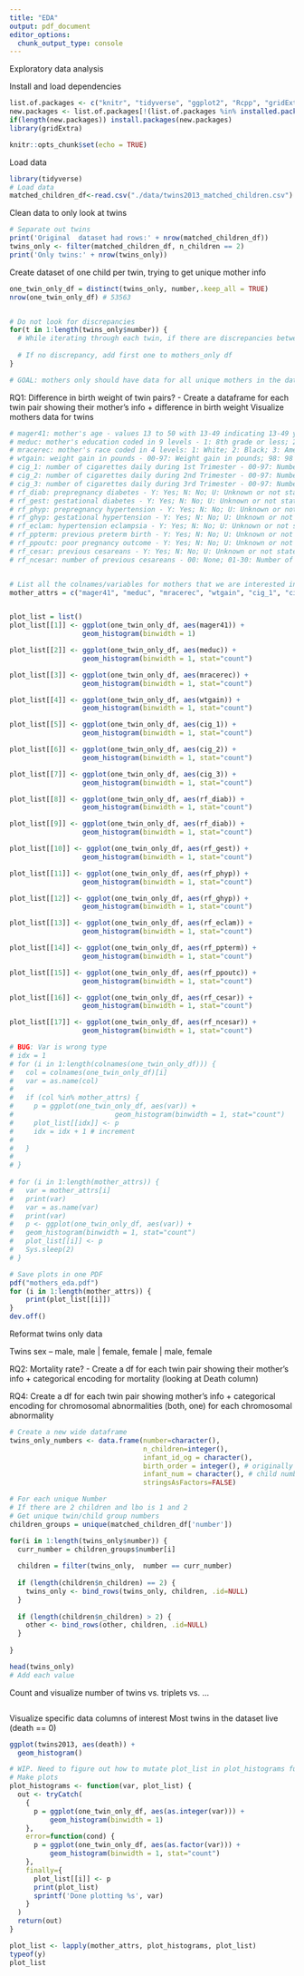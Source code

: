 ```yaml
---
title: "EDA"
output: pdf_document
editor_options: 
  chunk_output_type: console
---
```


Exploratory data analysis

Install and load dependencies
```r
list.of.packages <- c("knitr", "tidyverse", "ggplot2", "Rcpp", "gridExtra")
new.packages <- list.of.packages[!(list.of.packages %in% installed.packages()[,"Package"])]
if(length(new.packages)) install.packages(new.packages)
library(gridExtra)
```

```r
knitr::opts_chunk$set(echo = TRUE)
```

Load data
```r
library(tidyverse)
# Load data
matched_children_df<-read.csv("./data/twins2013_matched_children.csv")
```

Clean data to only look at twins
```r
# Separate out twins
print('Original  dataset had rows:' + nrow(matched_children_df))
twins_only <- filter(matched_children_df, n_children == 2)
print('Only twins:' + nrow(twins_only))
```

Create dataset of one child per twin, trying to get unique mother info
```r
one_twin_only_df = distinct(twins_only, number,.keep_all = TRUE)
nrow(one_twin_only_df) # 53563


# Do not look for discrepancies
for(t in 1:length(twins_only$number)) {
  # While iterating through each twin, if there are discrepancies between mothers data, random choose which row of data to use
  
  # If no discrepancy, add first one to mothers_only df
}

# GOAL: mothers only should have data for all unique mothers in the dataset, easy for us to create bar charts giving an overview of the mothers health
```

RQ1: Difference in birth weight of twin pairs? - Create a dataframe for each twin pair showing their mother's info + difference in birth weight
Visualize mothers data for twins
```r
# mager41: mother's age - values 13 to 50 with 13-49 indicating 13-49 years old, 50 indicating 50-64 years old
# meduc: mother's education coded in 9 levels - 1: 8th grade or less; 2: 9th through 12th grade with no diploma; 3: High school graduate or GED completed; 4: Some college credit, but not a degree; 5: Associate degree (AA,AS); 6: Bachelor’s degree (BA, AB, BS); 7: Master’s degree (MA, MS, MEng, MEd, MSW, MBA); 8: Doctorate (PhD, EdD) or Professional Degree (MD, DDS, DVM, LLB, JD); 9: Unknown
# mracerec: mother's race coded in 4 levels: 1: White; 2: Black; 3: American Indian / Alaskan Native; 4: Asian / Pacific Islander
# wtgain: weight gain in pounds - 00-97: Weight gain in pounds; 98: 98 pounds and over; 99: Unknown or not stated
# cig_1: number of cigarettes daily during 1st Trimester - 00-97: Number of cigarettes daily; 98: 98 or more cigarettes daily; 99: Unknown or not stated
# cig_2: number of cigarettes daily during 2nd Trimester - 00-97: Number of cigarettes daily; 98: 98 or more cigarettes daily; 99: Unknown or not stated
# cig_3: number of cigarettes daily during 3rd Trimester - 00-97: Number of cigarettes daily; 98: 98 or more cigarettes daily; 99: Unknown or not stated
# rf_diab: prepregnancy diabetes - Y: Yes; N: No; U: Unknown or not stated
# rf_gest: gestational diabetes - Y: Yes; N: No; U: Unknown or not stated
# rf_phyp: prepregnancy hypertension - Y: Yes; N: No; U: Unknown or not stated
# rf_ghyp: gestational hypertension - Y: Yes; N: No; U: Unknown or not stated
# rf_eclam: hypertension eclampsia - Y: Yes; N: No; U: Unknown or not stated
# rf_ppterm: previous preterm birth - Y: Yes; N: No; U: Unknown or not stated
# rf_ppoutc: poor pregnancy outcome - Y: Yes; N: No; U: Unknown or not stated
# rf_cesar: previous cesareans - Y: Yes; N: No; U: Unknown or not stated
# rf_ncesar: number of previous cesareans - 00: None; 01-30: Number of previous cesareans; 99: Unknown or not stated


# List all the colnames/variables for mothers that we are interested in
mother_attrs = c("mager41", "meduc", "mracerec", "wtgain", "cig_1", "cig_2", "cig_3", "rf_diab", "rf_diab", "rf_gest", "rf_phyp", "rf_ghyp", "rf_eclam", "rf_ppterm", "rf_ppoutc", "rf_cesar", "rf_ncesar")


plot_list = list()
plot_list[[1]] <- ggplot(one_twin_only_df, aes(mager41)) +
                  geom_histogram(binwidth = 1)

plot_list[[2]] <- ggplot(one_twin_only_df, aes(meduc)) +
                  geom_histogram(binwidth = 1, stat="count")

plot_list[[3]] <- ggplot(one_twin_only_df, aes(mracerec)) +
                  geom_histogram(binwidth = 1, stat="count")

plot_list[[4]] <- ggplot(one_twin_only_df, aes(wtgain)) +
                  geom_histogram(binwidth = 1, stat="count")

plot_list[[5]] <- ggplot(one_twin_only_df, aes(cig_1)) +
                  geom_histogram(binwidth = 1, stat="count")

plot_list[[6]] <- ggplot(one_twin_only_df, aes(cig_2)) +
                  geom_histogram(binwidth = 1, stat="count")

plot_list[[7]] <- ggplot(one_twin_only_df, aes(cig_3)) +
                  geom_histogram(binwidth = 1, stat="count")

plot_list[[8]] <- ggplot(one_twin_only_df, aes(rf_diab)) +
                  geom_histogram(binwidth = 1, stat="count")

plot_list[[9]] <- ggplot(one_twin_only_df, aes(rf_diab)) +
                  geom_histogram(binwidth = 1, stat="count")

plot_list[[10]] <- ggplot(one_twin_only_df, aes(rf_gest)) +
                  geom_histogram(binwidth = 1, stat="count")

plot_list[[11]] <- ggplot(one_twin_only_df, aes(rf_phyp)) +
                  geom_histogram(binwidth = 1, stat="count")

plot_list[[12]] <- ggplot(one_twin_only_df, aes(rf_ghyp)) +
                  geom_histogram(binwidth = 1, stat="count")

plot_list[[13]] <- ggplot(one_twin_only_df, aes(rf_eclam)) +
                  geom_histogram(binwidth = 1, stat="count")

plot_list[[14]] <- ggplot(one_twin_only_df, aes(rf_ppterm)) +
                  geom_histogram(binwidth = 1, stat="count")

plot_list[[15]] <- ggplot(one_twin_only_df, aes(rf_ppoutc)) +
                  geom_histogram(binwidth = 1, stat="count")

plot_list[[16]] <- ggplot(one_twin_only_df, aes(rf_cesar)) +
                  geom_histogram(binwidth = 1, stat="count")

plot_list[[17]] <- ggplot(one_twin_only_df, aes(rf_ncesar)) +
                  geom_histogram(binwidth = 1, stat="count")

# BUG: Var is wrong type
# idx = 1
# for (i in 1:length(colnames(one_twin_only_df))) {
#   col = colnames(one_twin_only_df)[i]
#   var = as.name(col)
#   
#   if (col %in% mother_attrs) {
#     p = ggplot(one_twin_only_df, aes(var)) +
#                         geom_histogram(binwidth = 1, stat="count")
#     plot_list[[idx]] <- p
#     idx = idx + 1 # increment
#     
#   }
#   
# }
  
# for (i in 1:length(mother_attrs)) {
#   var = mother_attrs[i]
#   print(var)
#   var = as.name(var)
#   print(var)
#   p <- ggplot(one_twin_only_df, aes(var)) +
#   geom_histogram(binwidth = 1, stat="count")
#   plot_list[[i]] <- p
#   Sys.sleep(2)
# }

# Save plots in one PDF
pdf("mothers_eda.pdf")
for (i in 1:length(mother_attrs)) {
    print(plot_list[[i]])
}
dev.off()

```

Reformat twins only data

Twins sex -- male, male | female, female | male, female

RQ2: Mortality rate? - Create  a df for each twin pair showing their mother's info + categorical encoding for mortality (looking at Death column)

RQ4: Create a df for each twin pair showing mother's info + categorical encoding for chromosomal abnormalities (both, one) for each chromosomal abnormality


```r
# Create a new wide dataframe
twins_only_numbers <- data.frame(number=character(),
                                 n_children=integer(),
                                 infant_id_og = character(), 
                                 birth_order = integer(), # originally called "lbo"
                                 infant_num = character(), # child number we create
                                 stringsAsFactors=FALSE) 

# For each unique Number
# If there are 2 children and lbo is 1 and 2
# Get unique twin/child group numbers
children_groups = unique(matched_children_df['number'])

for(i in 1:length(twins_only$number)) {
  curr_number = children_groups$number[i]
  
  children = filter(twins_only,  number == curr_number)
  
  if (length(children$n_children) == 2) {
    twins_only <- bind_rows(twins_only, children, .id=NULL)
  }
  
  if (length(children$n_children) > 2) {
    other <- bind_rows(other, children, .id=NULL)
  }
    
}

head(twins_only)
# Add each value 
```



Count and visualize number of twins vs. triplets vs. ...
```r

```

Visualize specific data columns of interest
Most twins in the dataset live (death == 0)
```r
ggplot(twins2013, aes(death)) +
  geom_histogram()
```

```r
# WIP. Need to figure out how to mutate plot_list in plot_histograms function
# Make plots
plot_histograms <- function(var, plot_list) {
  out <- tryCatch(
    {
      p = ggplot(one_twin_only_df, aes(as.integer(var))) +
          geom_histogram(binwidth = 1)
    },
    error=function(cond) {
      p = ggplot(one_twin_only_df, aes(as.factor(var))) +
          geom_histogram(binwidth = 1, stat="count")
    },
    finally={
      plot_list[[i]] <- p
      print(plot_list)
      sprintf('Done plotting %s', var)
    }
  )
  return(out)
}

plot_list <- lapply(mother_attrs, plot_histograms, plot_list)
typeof(y)
plot_list
```
